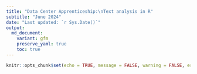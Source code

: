 ```yaml
---
title: "Data Center Apprenticeship:\nText analysis in R"
subtitle: "June 2024" 
date: "Last updated: `r Sys.Date()`"
output:
  md_document:
    variant: gfm
    preserve_yaml: true
    toc: true
---
```


```r
knitr::opts_chunk$set(echo = TRUE, message = FALSE, warning = FALSE, error = FALSE)
```

<!-- # Data -->

<!-- You can download the NASA metadata using [this link](https://raw.githubusercontent.com/ucrdatacenter/projects/main/apprenticeship/10_text/NASAmetadata.zip). -->
<!-- After downloading, unzip the file in your working directory and import `metadata.JSON` using the `fromJSON()` function from the `jsonlite` package. -->

<!-- # Code -->

<!-- The code from the workshop is available [here](https://github.com/ucrdatacenter/projects/blob/main/apprenticeship/10_text/text_code.R). -->

<!-- # More on text mining -->

<!-- See ["Text Mining with R: A Tidy Approach"](https://www.tidytextmining.com/) by Julia Silge and David Robinson. -->